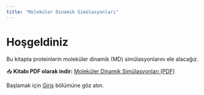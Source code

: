```yaml
---
title: "Moleküler Dinamik Simülasyonları"
---
```


# Hoşgeldiniz

Bu kitapta proteinlerin moleküler dinamik (MD) simülasyonlarını ele alacağız.  

📥 **Kitabı PDF olarak indir:** [Moleküler Dinamik Simülasyonları (PDF)](_book/Biyomolek%C3%BCllerin-Molek%C3%BCler-Dinamik-Sim%C3%BClasyonlar%C4%B1--Gromacs-ile-Pratik-Bir-Yakla%C5%9F%C4%B1m.pdf_)

Başlamak için [Giriş](chapters/01-intro.qmd) bölümüne göz atın.
